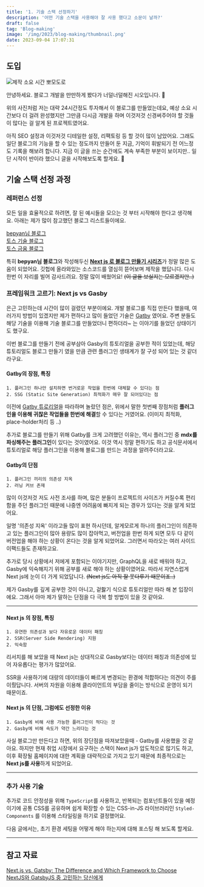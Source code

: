 ```yaml
---
title: '1. 기술 스택 선정하기'
description: '어떤 기술 스택을 사용해야 잘 사용 했다고 소문이 날까?'
draft: false
tag: 'Blog-making'
image: '/img/2023/blog-making/thumbnail.png'
date: 2023-09-04 17:07:31
---
```



## 도입

![제작 소요 시간 뽀모도로](/posts/blog-making-log-01/230904-173518.png)

안녕하세요. 블로그 개발을 만만하게 봤다가 너덜너덜해진 시오입니다. 🥲

위의 사진처럼 저는 대략 24시간정도 투자해서 이 블로그를 만들었는데요, 예상 소요 시간보다 더 걸려 완성했지만 그만큼 다시금 개발을 하며 이것저것 신경써주어야 할 것들이 많다는 걸 알게 된 프로젝트였어요.

아직 SEO 설정과 이것저것 디테일한 설정, 리팩토링 등 할 것이 많이 남았어요. 그래도 일단 블로그의 기능을 할 수 있는 정도까지 만들어 둔 지금, 기억이 휘발되기 전 어느정도 기록을 해보려 합니다. 지금 이 글을 쓰는 순간에도 계속 부족한 부분이 보이지만.. 일단 시작이 반이라 했으니 글을 시작해보도록 할게요. 🎉


## 기술 스택 선정 과정

### 레퍼런스 선정

모든 일을 효율적으로 하려면, 잘 된 예시들을 모으는 것 부터 시작해야 한다고 생각해요. 아래는 제가 많이 참고했던 블로그 리스트들이에요.

[bepyan님 블로그](https://bepyan.github.io/) <br />
[토스 기술 블로그](https://toss.tech/tech) <br />
[토스 금융 블로그](https://toss.tech/tech)

특히 **bepyan님 블로그**와 작성해두신 [**Next js 로 블로그 만들기 시리즈**](https://bepyan.github.io/blog/nextjs-blog)가 정말 많은 도움이 되었어요. 깃헙에 올라와있는 소스코드를 열심히 뜯어보며 제작을 했답니다. 다시한번 이 자리를 빌어 감사드려요. 정말 많이 배웠어요! ~~(이 글을 보실지는 모르겠지만..)~~

### 프레임워크 고르기: Next js vs Gasby

은근 고민하는데 시간이 많이 걸렸던 부분이에요. 개발 블로그를 직접 만든다 했을때, 여러가지 방법이 있겠지만 제가 편하다고 많이 들었던 기술은 [Gatby](https://www.gatsbyjs.com/) 였어요. 주변 분들도 해당 기술을 이용해 기술 블로그를 만들었더니 편하더라~ 는 이야기를 들었던 상태이기도 했구요.


이번 블로그를 만들기 전에 공부삼아 Gasby의 튜토리얼을 공부한 적이 있었는데, 해당 튜토리얼도 블로그 만들기 였을 만큼 관련 플러그인 생태계가 잘 구성 되어 있는 것 같더라구요.

#### Gatby의 장점, 특징

```
1. 플러그인 하나만 설치하면 번거로운 작업을 한번에 대체할 수 있다는 점
2. SSG (Static Site Generation) 최적화가 매우 잘 되어있다는 점
```


이전에 [Gatby 튜로리얼](https://www.gatsbyjs.com/docs/tutorial/)을 따라하며 놀랐던 점은, 위에서 말한 첫번째 장점처럼 **플러그인을 이용해 귀찮은 작업들을 한번에 해결**할 수 있다는 거였어요. (이미지 최적화, place-holder처리 등 ..)

추가로 블로그를 만들기 위해 Gatby를 크게 고려했던 이유는, 역시 플러그인 중 **mdx를 파싱해주는 플러그인**이 있다는 것이였어요. 이것 역시 정말 편하기도 하고 공식문서에서 튜토리얼로 해당 플러그인을 이용해 블로그를 만드는 과정을 알려주더라고요.

#### Gatby의 단점

```
1. 플러그인 끼리의 의존성 지옥
2. 러닝 커브 존재
```

많이 이것저것 저도 사전 조사를 하며, 많은 분들이 프로젝트의 사이즈가 커질수록 편리함을 주던 플러그인 때문에 나중엔 어려움에 빠지게 되는 경우가 있다는 것을 알게 되었어요.

일명 '의존성 지옥' 이라고들 많이 표현 하시던데, 알게모르게 하나의 플러그인이 의존하고 있는 플러그인이 많아 용량도 많이 잡아먹고, 버전업을 한번 하게 되면 모두 다 같이 버전업을 해야 하는 상황이 온다는 것을 알게 되었어요. 그러면서 따라오는 여러 사이드 이팩드들도 존재하고요.

추가로 당시 상황에서 저에게 포함되는 이야기지만, GraphQL을 새로 배워야 하고, Gasby에 익숙해지기 위해 공부를 새로 해야 하는 상황이였어요. 따라서 자연스럽게 Next js에 눈이 더 가게 되었답니다. ~~(Next js도 아직 잘 못다루기 때문이죠..)~~

제가 Gasby를 깊게 공부한 것이 아니고, 겉핧기 식으로 튜토리얼만 따라 해 본 입장이에요. 그래서 아마 제가 말하는 단점을 다 극복 할 방법이 있을 것 같아요.

---

#### Next js 의 장점, 특징

```
1. 유연한 의존성과 보다 자유로운 데이터 패칭
2. SSR(Server Side Rendering) 지원
2. 익숙함
```
리서치를 해 보았을 때 Next js는 상대적으로 Gasby보다는 데이터 패칭과 의존성에 있어 자유롭다는 평가가 많았어요.

SSR을 사용하기에 대량의 데이터들이 빠르게 변경되는 환경에 적합하다는 의견이 주를 이뤘답니다. 서버의 자원을 이용해 클라이언트의 부담을 줄이는 방식으로 운영이 되기 때문이죠.


#### Next js 의 단점, 그럼에도 선정한 이유

```
1. Gasby에 비해 사용 가능한 플러그인이 적다는 것
2. Gasby에 비해 속도가 약간 느리다는 것
```

사실 블로그만 만든다고 하면, 위의 장단점을 따져보았을때 - Gatby를 사용했을 것 같아요. 하지만 현재 취업 시장에서 요구하는 스택이 Next js가 압도적으로 많기도 하고, 이후 확장될 홈페이지에 대한 계획을 대략적으로 가지고 있기 때문에 최종적으로는 **Next js를 사용**하게 되었어요.

---

### 추가 사용 기술

추가로 코드 안정성을 위해 `TypeScript`를 사용하고, 반복되는 컴포넌트들이 있을 예정이기에 공통 CSS를 공유하며 쉽게 확장할 수 있는 CSS-in-JS 라이브러리인 `Styled-Components` 를 이용해 스타일링을 하기로 결정했어요.

다음 글에서는, 초기 환경 세팅을 어떻게 해야 하는지에 대해 포스팅 해 보도록 할게요.

---
## 참고 자료
[Next.js vs. Gatsby: The Difference and Which Framework to Choose](https://ninetailed.io/blog/next-js-vs-gatsby/) <br />
[NextJS와 GatsbyJS 중 고민하는 당신에게](https://shylog.com/which-is-better-nextjs-or-gatsbyjs/)